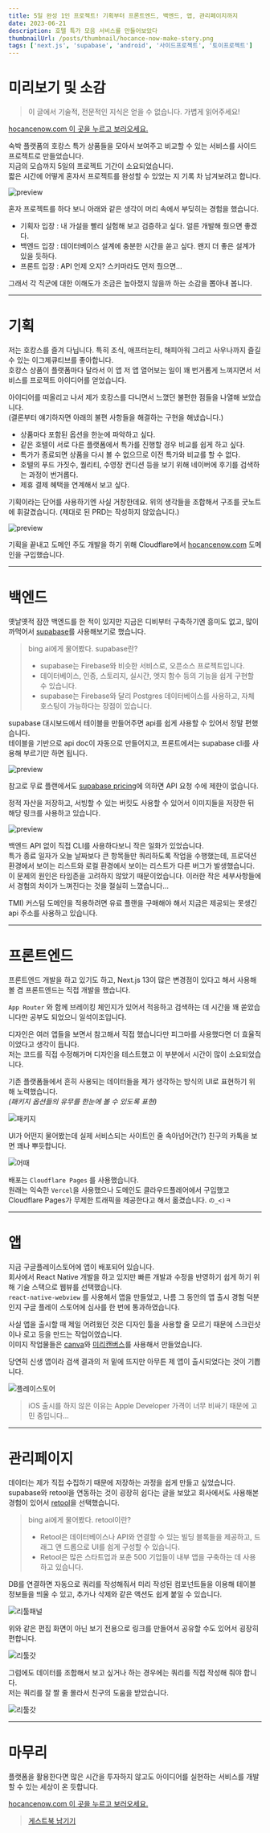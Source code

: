 ```yaml
---
title: 5일 완성 1인 프로젝트! 기획부터 프론트엔드, 백엔드, 앱, 관리페이지까지
date: 2023-06-21
description: 호텔 특가 모음 서비스를 만들어보았다
thumbnailUrl: /posts/thumbnail/hocance-now-make-story.png
tags: ['next.js', 'supabase', 'android', '사이드프로젝트', '토이프로젝트']
---
```


# 미리보기 및 소감

> 이 글에서 기술적, 전문적인 지식은 얻을 수 없습니다. 가볍게 읽어주세요!

[hocancenow.com 이 곳을 누르고 보러오세요.](https://hocancenow.com)

숙박 플랫폼의 호캉스 특가 상품들을 모아서 보여주고 비교할 수 있는 서비스를 사이드프로젝트로 만들었습니다.  
지금의 모습까지 5일의 프로젝트 기간이 소요되었습니다.  
짧은 시간에 어떻게 혼자서 프로젝트를 완성할 수 있었는 지 기록 차 남겨보려고 합니다.

![preview](/posts/hocance-now-make-story/preview.png)

혼자 프로젝트를 하다 보니 아래와 같은 생각이 머리 속에서 부딪히는 경험을 했습니다.

- 기획자 입장 : 내 가설을 빨리 실험해 보고 검증하고 싶다. 얼른 개발해 줬으면 좋겠다.
- 백엔드 입장 : 데이터베이스 설계에 충분한 시간을 쏟고 싶다. 왠지 더 좋은 설계가 있을 듯하다.
- 프론트 입장 : API 언제 오지? 스키마라도 먼저 줬으면...

그래서 각 직군에 대한 이해도가 조금은 높아졌지 않을까 하는 소감을 뽑아내 봅니다.

---

# 기획

저는 호캉스를 즐겨 다닙니다. 특히 조식, 애프터눈티, 해피아워 그리고 사우나까지 즐길 수 있는 이그제큐티브를 좋아합니다.  
호캉스 상품이 플랫폼마다 달라서 이 앱 저 앱 열어보는 일이 꽤 번거롭게 느껴지면서 서비스를 프로젝트 아이디어를 얻었습니다.

아이디어를 떠올리고 나서 제가 호캉스를 다니면서 느꼈던 불편한 점들을 나열해 보았습니다.  
(결론부터 얘기하자면 아래의 불편 사항들을 해결하는 구현을 해냈습니다.)

- 상품마다 포함된 옵션을 한눈에 파악하고 싶다.
- 같은 호텔이 서로 다른 플랫폼에서 특가를 진행할 경우 비교를 쉽게 하고 싶다.
- 특가가 종료되면 상품을 다시 볼 수 없으므로 이전 특가와 비교를 할 수 없다.
- 호텔의 푸드 가짓수, 퀄리티, 수영장 컨디션 등을 보기 위해 네이버에 후기를 검색하는 과정이 번거롭다.
- 제휴 결제 혜택을 연계해서 보고 싶다.

기획이라는 단어를 사용하기엔 사실 거창한데요. 위의 생각들을 조합해서 구조를 굿노트에 휘갈겼습니다. (제대로 된 PRD는 작성하지 않았습니다.)

![preview](/posts/hocance-now-make-story/prd.jpg)

기획을 끝내고 도메인 주도 개발을 하기 위해 Cloudflare에서 [hocancenow.com](https://hocancenow.com) 도메인을 구입했습니다.

---

# 백엔드

옛날옛적 잠깐 백엔드를 한 적이 있지만 지금은 디비부터 구축하기엔 흥미도 없고, 많이 까먹어서 [supabase](https://supabase.com/)를 사용해보기로 했습니다.

> bing ai에게 물어봤다. supabase란?
> - supabase는 Firebase와 비슷한 서비스로, 오픈소스 프로젝트입니다.
> - 데이터베이스, 인증, 스토리지, 실시간, 엣지 함수 등의 기능을 쉽게 구현할 수 있습니다.
> - supabase는 Firebase와 달리 Postgres 데이터베이스를 사용하고, 자체 호스팅이 가능하다는 장점이 있습니다.

supabase 대시보드에서 테이블을 만들어주면 api를 쉽게 사용할 수 있어서 정말 편했습니다.  
테이블을 기반으로 api doc이 자동으로 만들어지고, 프론트에서는 supabase cli를 사용해 부르기만 하면 됩니다.

![preview](/posts/hocance-now-make-story/supabase.png)

참고로 무료 플랜에서도 [supabase pricing](https://supabase.com/pricing)에 의하면 API 요청 수에 제한이 없습니다.

정적 자산을 저장하고, 서빙할 수 있는 버킷도 사용할 수 있어서 이미지들을 저장한 뒤 해당 링크를 사용하고 있습니다.

![preview](/posts/hocance-now-make-story/bucket.png)

백엔드 API 없이 직접 CLI를 사용하다보니 작은 일화가 있었습니다.  
특가 종료 일자가 오늘 날짜보다 큰 항목들만 쿼리하도록 작업을 수행했는데, 프로덕션 환경에서 보이는 리스트와 로컬 환경에서 보이는 리스트가 다른 버그가 발생했습니다.  
이 문제의 원인은 타임존을 고려하지 않았기 때문이었습니다. 이러한 작은 세부사항들에서 경험의 차이가 느껴진다는 것을 절실히 느꼈습니다...

TMI\) 커스텀 도메인을 적용하려면 유료 플랜을 구매해야 해서 지금은 제공되는 못생긴 api 주소를 사용하고 있습니다.

---

# 프론트엔드

프론트엔드 개발을 하고 있기도 하고, Next.js 13이 많은 변경점이 있다고 해서 사용해 볼 겸 프론트엔드는 직접 개발을 했습니다.

`App Router` 와 함께 브레이킹 체인지가 있어서 적응하고 검색하는 데 시간을 꽤 쏟았습니다만 공부도 되었으니 일석이조입니다.

디자인은 여러 앱들을 보면서 참고해서 직접 했습니다만 피그마를 사용했다면 더 효율적이었다고 생각이 듭니다.  
저는 코드를 직접 수정해가며 디자인을 테스트했고 이 부분에서 시간이 많이 소요되었습니다.

기존 플랫폼들에서 흔히 사용되는 데이터들을 제가 생각하는 방식의 UI로 표현하기 위해 노력했습니다.  
_(패키지 옵션들의 유무를 한눈에 볼 수 있도록 표현)_

![패키지](/posts/hocance-now-make-story/package.png)

UI가 어떤지 물어봤는데 실제 서비스되는 사이트인 줄 속아넘어간(?) 친구의 카톡을 보면 꽤나 뿌듯합니다.

![어때](/posts/hocance-now-make-story/addae.jpeg)

배포는 `Cloudflare Pages` 를 사용했습니다.  
원래는 익숙한 `Vercel`을 사용했으나 도메인도 클라우드플레어에서 구입했고  
Cloudflare Pages가 무제한 트래픽을 제공한다고 해서 옮겼습니다. `の_<)ㅋ`

---

# 앱

지금 구글플레이스토어에 앱이 배포되어 있습니다.  
회사에서 React Native 개발을 하고 있지만 빠른 개발과 수정을 반영하기 쉽게 하기 위해 기술 스택으로 웹뷰를 선택했습니다.  
`react-native-webview` 를 사용해서 앱을 만들었고, 나름 그 동안의 앱 출시 경험 덕분인지 구글 플레이 스토어에 심사를 한 번에 통과하였습니다.

사실 앱을 출시할 때 제일 어려웠던 것은 디자인 툴을 사용할 줄 모르기 때문에 스크린샷이나 로고 등을 만드는 작업이였습니다.  
이미지 작업물들은 [canva](https://www.canva.com/)와 [미리캔버스](https://www.miricanvas.com/ko)를 사용해서 만들었습니다.

당연히 신생 앱이라 검색 결과의 저 밑에 뜨지만 아무튼 제 앱이 출시되었다는 것이 기쁩니다.

![플레이스토어](/posts/hocance-now-make-story/googleplay.jpeg)

> iOS 출시를 하지 않은 이유는 Apple Developer 가격이 너무 비싸기 때문에 고민 중입니다...

---

# 관리페이지

데이터는 제가 직접 수집하기 때문에 저장하는 과정을 쉽게 만들고 싶었습니다.  
supabase와 retool을 연동하는 것이 굉장히 쉽다는 글을 보았고 회사에서도 사용해본 경험이 있어서 [retool](https://retool.com/)을 선택했습니다.

> bing ai에게 물어봤다. retool이란?
> - Retool은 데이터베이스나 API와 연결할 수 있는 빌딩 블록들을 제공하고, 드래그 앤 드롭으로 UI를 쉽게 구성할 수 있습니다.
> - Retool은 많은 스타트업과 포춘 500 기업들이 내부 앱을 구축하는 데 사용하고 있습니다.

DB를 연결하면 자동으로 쿼리를 작성해줘서 미리 작성된 컴포넌트들을 이용해 테이블 정보들을 띄울 수 있고, 추가나 삭제와 같은 액션도 쉽게 붙일 수 있습니다.

![리툴패널](/posts/hocance-now-make-story/retool-panel.png)

위와 같은 편집 화면이 아닌 보기 전용으로 링크를 만들어서 공유할 수도 있어서 굉장히 편합니다.

![리툴갓](/posts/hocance-now-make-story/retool-god.jpeg)

그럼에도 데이터를 조합해서 보고 싶거나 하는 경우에는 쿼리를 직접 작성해 줘야 합니다.  
저는 쿼리를 잘 짤 줄 몰라서 친구의 도움을 받았습니다.

![리툴갓](/posts/hocance-now-make-story/query.png)

---

# 마무리

플랫폼을 활용한다면 많은 시간을 투자하지 않고도 아이디어를 실현하는 서비스를 개발할 수 있는 세상이 온 듯합니다.

[hocancenow.com 이 곳을 누르고 보러오세요.](https://hocancenow.com)

> [게스트북 남기기](https://miryang.dev/guestbook)
